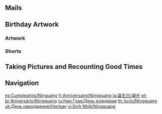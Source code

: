 {{Birthday Intro}}

==Mails==
{{Mails by Category Table|Ningguang Birthday Mails|noheader=1}}

==Birthday Artwork==
===Artwork===
{{Artwork by Category Table
|Character Birthday Artwork
|category = Ningguang Birthday Artwork
|header = Ningguang's Birthday Artwork
}}

===Shorts===
{{Artwork by Category Table
|Character Shorts
|category = Ningguang Birthday Artwork
|header = Ningguang's Birthday Shorts
}}

==Taking Pictures and Recounting Good Times==
{{Transclude|Taking Pictures and Recounting Good Times/Ningguang|Stories|main=1|top=1}}

==Navigation==
{{Character Navbox|Birthday}}

[[es:Cumpleaños/Ninguang]]
[[fr:Anniversaire/Ningguang]]
[[ja:誕生日/凝光]]
[[pt-br:Aniversário/Ningguang]]
[[ru:Нин Гуан/День рождения]]
[[th:วันเกิด/Ningguang]]
[[uk:День народження/Нінґван]]
[[vi:Sinh Nhật/Ningguang]]